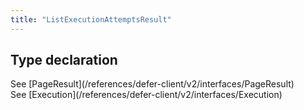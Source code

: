```yaml
---
title: "ListExecutionAttemptsResult"
---
```


## Type declaration

<ResponseField name="ListExecutionAttemptsResult" type="PageResult<Execution>">
  See [PageResult](/references/defer-client/v2/interfaces/PageResult)
  <br />
  See [Execution](/references/defer-client/v2/interfaces/Execution)
</ResponseField>
